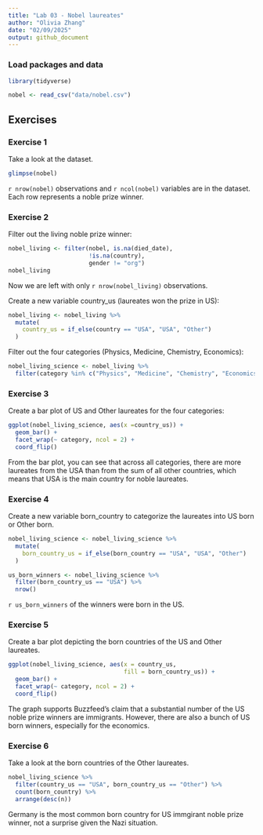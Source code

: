 ```yaml
---
title: "Lab 03 - Nobel laureates"
author: "Olivia Zhang"
date: "02/09/2025"
output: github_document
---
```


### Load packages and data

```r
library(tidyverse) 
```

```r
nobel <- read_csv("data/nobel.csv")
```

## Exercises

### Exercise 1

Take a look at the dataset. 

```r
glimpse(nobel)
```
`r nrow(nobel)` observations and `r ncol(nobel)` variables are in the dataset. Each row represents a noble prize winner. 

### Exercise 2

Filter out the living noble prize winner:

```r
nobel_living <- filter(nobel, is.na(died_date),
                       !is.na(country),
                       gender != "org")
nobel_living
```
Now we are left with only `r nrow(nobel_living)` observations. 


Create a new variable country_us (laureates won the prize in US):

```r
nobel_living <- nobel_living %>%
  mutate(
    country_us = if_else(country == "USA", "USA", "Other")
  )
```

Filter out the four categories (Physics, Medicine, Chemistry, Economics):

```r
nobel_living_science <- nobel_living %>%
  filter(category %in% c("Physics", "Medicine", "Chemistry", "Economics"))
```

### Exercise 3

Create a bar plot of US and Other laureates for the four categories:

```r
ggplot(nobel_living_science, aes(x =country_us)) +
  geom_bar() +
  facet_wrap(~ category, ncol = 2) +
  coord_flip()
```

From the bar plot, you can see that across all categories, there are more laureates from the USA than from the sum of all other countries, which means that USA is the main country for noble laureates. 

### Exercise 4

Create a new variable born_country to categorize the laureates into US born or Other born. 

```r
nobel_living_science <- nobel_living_science %>%
  mutate(
    born_country_us = if_else(born_country == "USA", "USA", "Other")
  )

us_born_winners <- nobel_living_science %>%
  filter(born_country_us == "USA") %>%
  nrow()
```
`r us_born_winners` of the winners were born in the US.

### Exercise 5

Create a bar plot depicting the born countries of the US and Other laureates.

```r
ggplot(nobel_living_science, aes(x = country_us, 
                                 fill = born_country_us)) +
  geom_bar() +
  facet_wrap(~ category, ncol = 2) +
  coord_flip()
```

The graph supports Buzzfeed’s claim that a substantial number of the US noble prize winners are immigrants. However, there are also a bunch of US born winners, especially for the economics. 

### Exercise 6

Take a look at the born countries of the Other laureates. 

```r
nobel_living_science %>%
  filter(country_us == "USA", born_country_us == "Other") %>%
  count(born_country) %>%
  arrange(desc(n))
```
Germany is the most common born country for US immgirant noble prize winner, not a surprise given the Nazi situation. 
